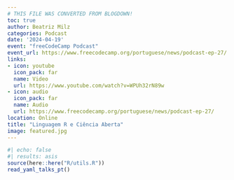 ```yaml
---
# THIS FILE WAS CONVERTED FROM BLOGDOWN!
toc: true
author: Beatriz Milz
categories: Podcast
date: '2024-04-19'
event: "freeCodeCamp Podcast"
event_url: https://www.freecodecamp.org/portuguese/news/podcast-ep-27/
links:
- icon: youtube
  icon_pack: far
  name: Video
  url: https://www.youtube.com/watch?v=WPUh32rN89w
- icon: audio
  icon_pack: far
  name: Audio
  url: https://www.freecodecamp.org/portuguese/news/podcast-ep-27/
location: Online
title: "Linguagem R e Ciência Aberta"
image: featured.jpg
---
```


```r
#| echo: false
#| results: asis
source(here::here("R/utils.R"))
read_yaml_talks_pt()
```
